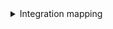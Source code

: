 <details>

<summary>Integration mapping</summary>

```yaml showLineNumbers
resources:
  - kind: board
    selector:
      query: 'true'
    port:
      entity:
        mappings:
          identifier: .id | gsub(" "; "")
          title: .name
          blueprint: '"board"'
          properties:
            link: .url
          relations:
            project: .__project.id | gsub(" "; "")

```

</details>
